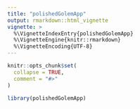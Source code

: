 ```yaml
---
title: "polishedGolemApp"
output: rmarkdown::html_vignette
vignette: >
  %\VignetteIndexEntry{polishedGolemApp}
  %\VignetteEngine{knitr::rmarkdown}
  %\VignetteEncoding{UTF-8}
---
```


```r
knitr::opts_chunk$set(
  collapse = TRUE,
  comment = "#>"
)
```

```r
library(polishedGolemApp)
```
